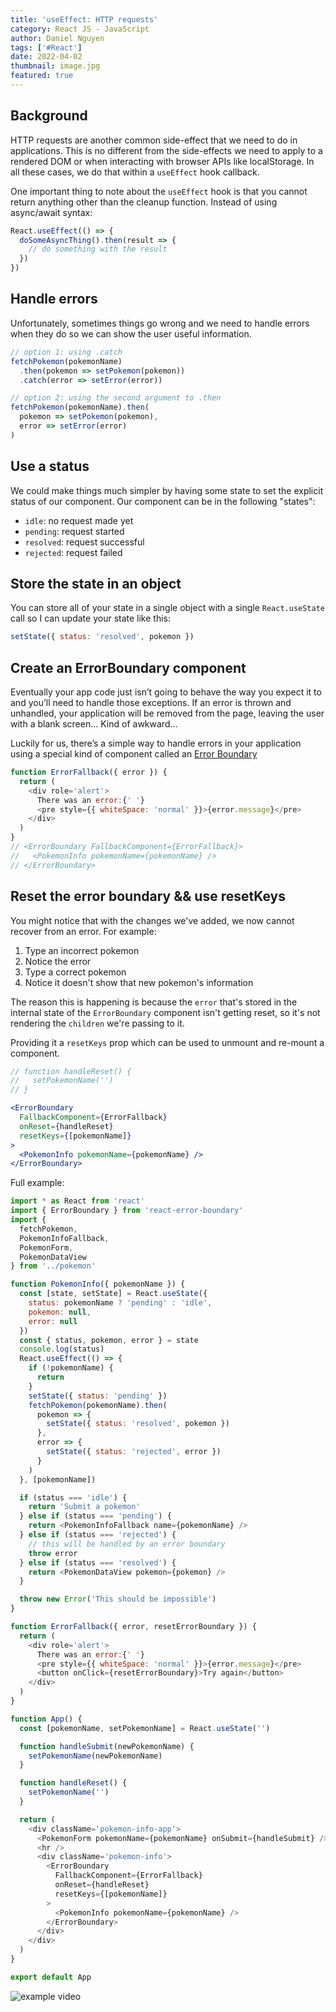 ```yaml
---
title: 'useEffect: HTTP requests'
category: React JS - JavaScript
author: Daniel Nguyen
tags: ['#React']
date: 2022-04-02
thumbnail: image.jpg
featured: true
---
```


## Background

HTTP requests are another common side-effect that we need to do in applications.
This is no different from the side-effects we need to apply to a rendered DOM or
when interacting with browser APIs like localStorage. In all these cases, we do
that within a `useEffect` hook callback.

One important thing to note about the `useEffect` hook is that you cannot return
anything other than the cleanup function. Instead of using async/await syntax:

```javascript
React.useEffect(() => {
  doSomeAsyncThing().then(result => {
    // do something with the result
  })
})
```

## Handle errors

Unfortunately, sometimes things go wrong and we need to handle errors when they do so we can show the user useful information.

```javascript
// option 1: using .catch
fetchPokemon(pokemonName)
  .then(pokemon => setPokemon(pokemon))
  .catch(error => setError(error))

// option 2: using the second argument to .then
fetchPokemon(pokemonName).then(
  pokemon => setPokemon(pokemon),
  error => setError(error)
)
```

## Use a status

We could make things much simpler by having some state to set the explicit
status of our component. Our component can be in the following "states":

- `idle`: no request made yet
- `pending`: request started
- `resolved`: request successful
- `rejected`: request failed

## Store the state in an object

You can store all of your state in a single object with
a single `React.useState` call so I can update your state like this:

```javascript
setState({ status: 'resolved', pokemon })
```

## Create an ErrorBoundary component

Eventually your app code just isn’t going to behave the way you expect it to and you’ll need to handle those exceptions. If an error
is thrown and unhandled, your application will be removed from the page, leaving
the user with a blank screen... Kind of awkward...

Luckily for us, there’s a simple way to handle errors in your application using
a special kind of component called an
[Error Boundary](https://reactjs.org/docs/error-boundaries.html)

```javascript
function ErrorFallback({ error }) {
  return (
    <div role='alert'>
      There was an error:{' '}
      <pre style={{ whiteSpace: 'normal' }}>{error.message}</pre>
    </div>
  )
}
// <ErrorBoundary FallbackComponent={ErrorFallback}>
//   <PokemonInfo pokemonName={pokemonName} />
// </ErrorBoundary>
```

## Reset the error boundary && use resetKeys

You might notice that with the changes we've added, we now cannot recover from
an error. For example:

1. Type an incorrect pokemon
2. Notice the error
3. Type a correct pokemon
4. Notice it doesn't show that new pokemon's information

The reason this is happening is because the `error` that's stored in the
internal state of the `ErrorBoundary` component isn't getting reset, so it's not
rendering the `children` we're passing to it.

Providing it a `resetKeys` prop which can be used to unmount and
re-mount a component.

```jsx
// function handleReset() {
//   setPokemonName('')
// }

<ErrorBoundary
  FallbackComponent={ErrorFallback}
  onReset={handleReset}
  resetKeys={[pokemonName]}
>
  <PokemonInfo pokemonName={pokemonName} />
</ErrorBoundary>
```

Full example:

```javascript
import * as React from 'react'
import { ErrorBoundary } from 'react-error-boundary'
import {
  fetchPokemon,
  PokemonInfoFallback,
  PokemonForm,
  PokemonDataView
} from '../pokemon'

function PokemonInfo({ pokemonName }) {
  const [state, setState] = React.useState({
    status: pokemonName ? 'pending' : 'idle',
    pokemon: null,
    error: null
  })
  const { status, pokemon, error } = state
  console.log(status)
  React.useEffect(() => {
    if (!pokemonName) {
      return
    }
    setState({ status: 'pending' })
    fetchPokemon(pokemonName).then(
      pokemon => {
        setState({ status: 'resolved', pokemon })
      },
      error => {
        setState({ status: 'rejected', error })
      }
    )
  }, [pokemonName])

  if (status === 'idle') {
    return 'Submit a pokemon'
  } else if (status === 'pending') {
    return <PokemonInfoFallback name={pokemonName} />
  } else if (status === 'rejected') {
    // this will be handled by an error boundary
    throw error
  } else if (status === 'resolved') {
    return <PokemonDataView pokemon={pokemon} />
  }

  throw new Error('This should be impossible')
}

function ErrorFallback({ error, resetErrorBoundary }) {
  return (
    <div role='alert'>
      There was an error:{' '}
      <pre style={{ whiteSpace: 'normal' }}>{error.message}</pre>
      <button onClick={resetErrorBoundary}>Try again</button>
    </div>
  )
}

function App() {
  const [pokemonName, setPokemonName] = React.useState('')

  function handleSubmit(newPokemonName) {
    setPokemonName(newPokemonName)
  }

  function handleReset() {
    setPokemonName('')
  }

  return (
    <div className='pokemon-info-app'>
      <PokemonForm pokemonName={pokemonName} onSubmit={handleSubmit} />
      <hr />
      <div className='pokemon-info'>
        <ErrorBoundary
          FallbackComponent={ErrorFallback}
          onReset={handleReset}
          resetKeys={[pokemonName]}
        >
          <PokemonInfo pokemonName={pokemonName} />
        </ErrorBoundary>
      </div>
    </div>
  )
}

export default App
```

![example video](./example.gif)
